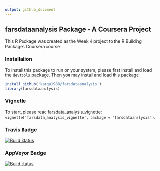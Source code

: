 ```yaml
---
output: github_document
---
```


## farsdataanalysis Package - A Coursera Project

This R Package was created as the Week 4 project to the R Building Packages
Coursera course

### Installation

To install this package to run on your system, please first install and load the `devtools` package. Then you may install and load this package:

```R
install_github('kanga1988/farsdataanalysis')
library(farsdataanalysis)
```

### Vignette

To start, please read farsdata_analysis_vignette: `vignette('farsdata_analysis_vignette', package = 'farsdataanalysis')`.

### Travis Badge
[![Build Status](https://travis-ci.org/kanga1988/farsdataanalysis.svg?branch=master)](https://travis-ci.org/kanga1988/farsdataanalysis)

### AppVeyor Badge
[![Build status](https://ci.appveyor.com/api/projects/status/1gl5c93b4000nmoc?svg=true)](https://ci.appveyor.com/project/kanga1988/farsdataanalysis)


